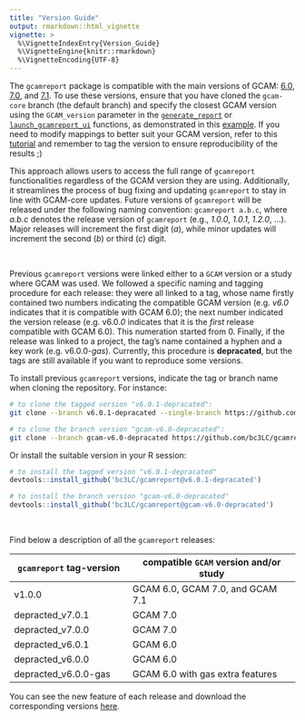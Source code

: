 ```yaml
---
title: "Version Guide"
output: rmarkdown::html_vignette
vignette: >
  %\VignetteIndexEntry{Version_Guide}
  %\VignetteEngine{knitr::rmarkdown}
  %\VignetteEncoding{UTF-8}
---
```


The `gcamreport` package is compatible with the main versions of GCAM: [6.0](https://zenodo.org/records/6619287), [7.0](https://zenodo.org/records/8010145), and [7.1](https://zenodo.org/records/11481167). To use these versions, ensure that you have cloned the `gcam-core` branch (the default branch) and specify the closest GCAM version using the `GCAM_version` parameter in the [`generate_report`](https://bc3lc.github.io/gcamreport/reference/generate_report.html) or [`launch_gcamreport_ui`](https://bc3lc.github.io/gcamreport/reference/launch_gcamreport_ui.html) functions, as demonstrated in this [example](https://bc3lc.github.io/gcamreport/articles/Dataset_Generation_Tutorial.html#example-6-specify-the-GWP-or-GCAM-version). If you need to modify mappings to better suit your GCAM version, refer to this [tutorial](TODO) and remember to tag the version to ensure reproducibility of the results ;)

This approach allows users to access the full range of `gcamreport` functionalities regardless of the GCAM version they are using. Additionally, it streamlines the process of bug fixing and updating `gcamreport` to stay in line with GCAM-core updates. Future versions of `gcamreport` will be released under the following naming convention: `gcamreport a.b.c`, where *a.b.c* denotes the release version of `gcamreport` (e.g., *1.0.0*, *1.0.1*, *1.2.0*, ...). Major releases will increment the first digit (*a*), while minor updates will increment the second (*b*) or third (*c*) digit.

<span style="color:white">newline</span>

Previous `gcamreport` versions were linked either to a `GCAM` version or a study where GCAM was used. We followed a specific naming and tagging procedure for each release: they were all linked to a tag, whose name firstly contained two numbers indicating the compatible GCAM version (e.g. *v6.0* indicates that it is compatible with GCAM 6.0); the next number indicated the version release (e.g. v6.0.*0* indicates that it is the *first* release compatible with GCAM 6.0). This numeration started from 0. Finally, if the release was linked to a project, the tag's name contained a hyphen and a key work (e.g. v6.0.0*-gas*). Currently, this procedure is **depracated**, but the tags are still available if you want to reproduce some versions.

To install previous `gcamreport` versions, indicate the tag or branch name when cloning the repository. For instance:

``` bash
# to clone the tagged version "v6.0.1-depracated":
git clone --branch v6.0.1-depracated --single-branch https://github.com/bc3LC/gcamreport.git

# to clone the branch version "gcam-v6.0-depracated":
git clone --branch gcam-v6.0-depracated https://github.com/bc3LC/gcamreport.git
```
Or install the suitable version in your R session:

``` R
# to install the tagged version "v6.0.1-depracated"
devtools::install_github('bc3LC/gcamreport@v6.0.1-depracated')

# to install the branch version "gcam-v6.0-depracated"
devtools::install_github('bc3LC/gcamreport@gcam-v6.0-depracated')
```

<span style="color:white">newline</span>

Find below a description of all the `gcamreport` releases:

| `gcamreport` tag-version | compatible `GCAM` version and/or study        |
|--------------------------|------------------------------------|
| v1.0.0                     | GCAM 6.0, GCAM 7.0, and GCAM 7.1                         |
| depracted_v7.0.1                     | GCAM 7.0                         |
| depracted_v7.0.0                     | GCAM 7.0                         |
| depracted_v6.0.1                     | GCAM 6.0                         |
| depracted_v6.0.0                     | GCAM 6.0                         |
| depracted_v6.0.0-gas                 | GCAM 6.0 with gas extra features |

You can see the new feature of each release and download the corresponding versions [here](https://bc3lc.github.io/gcamreport/news/index.html).
